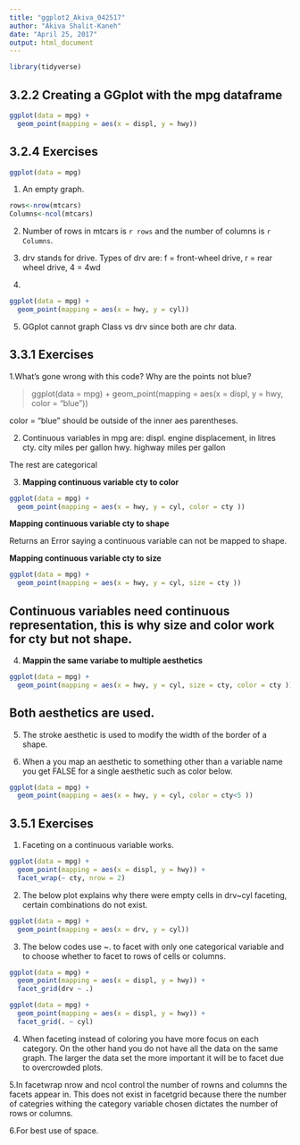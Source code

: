 ```yaml
---
title: "ggplot2_Akiva_042517"
author: "Akiva Shalit-Kaneh"
date: "April 25, 2017"
output: html_document
---
```

```r
library(tidyverse)

```

## 3.2.2 Creating a GGplot with the mpg dataframe

```r
ggplot(data = mpg) + 
  geom_point(mapping = aes(x = displ, y = hwy))
```

## 3.2.4 Exercises

```r
ggplot(data = mpg)
```

1. An empty graph.

```r
rows<-nrow(mtcars)
Columns<-ncol(mtcars)
```

2. Number of rows in mtcars is `r rows` and the number of columns is `r Columns`.

3. drv stands for drive. Types of drv are:
f = front-wheel drive, r = rear wheel drive, 4 = 4wd

4.


```r
ggplot(data = mpg) + 
  geom_point(mapping = aes(x = hwy, y = cyl))
```

5. GGplot cannot graph Class vs drv since both are chr data.

## 3.3.1 Exercises

1.What’s gone wrong with this code? Why are the points not blue?

> ggplot(data = mpg) + 
  geom_point(mapping = aes(x = displ, y = hwy, color = "blue"))
  
color = "blue" should be outside of the inner aes parentheses.

2. Continuous variables in mpg are: 
displ. engine displacement, in litres
cty. city miles per gallon
hwy. highway miles per gallon

The rest are categorical

3. **Mapping continuous variable cty to color**

```r
ggplot(data = mpg) + 
  geom_point(mapping = aes(x = hwy, y = cyl, color = cty ))
```

  **Mapping continuous variable cty to shape**
  
Returns an Error saying a continuous variable can not be mapped to shape.


  **Mapping continuous variable cty to size**
  
```r
ggplot(data = mpg) + 
  geom_point(mapping = aes(x = hwy, y = cyl, size = cty ))
```
  
## Continuous variables need continuous representation, this is why size and color work for cty but not shape.

4. **Mappin the same variabe to multiple aesthetics**

```r
ggplot(data = mpg) + 
  geom_point(mapping = aes(x = hwy, y = cyl, size = cty, color = cty ))
```

## Both aesthetics are used.

5. The stroke aesthetic is used to modify the width of the border of a shape.

6. When a you map an aesthetic to something other than a variable name you get FALSE for a single aesthetic such as color below.

```r
ggplot(data = mpg) + 
  geom_point(mapping = aes(x = hwy, y = cyl, color = cty<5 ))
```

## 3.5.1 Exercises

1. Faceting on a continuous variable works.

```r
ggplot(data = mpg) + 
  geom_point(mapping = aes(x = displ, y = hwy)) + 
  facet_wrap(~ cty, nrow = 2)
```

2. The below plot explains why there were empty cells in drv~cyl faceting, certain combinations do not exist.

```r
ggplot(data = mpg) + 
  geom_point(mapping = aes(x = drv, y = cyl))
```

3. The below codes use ~. to facet with only one categorical variable and to choose whether to facet to rows of cells or columns.
```r
ggplot(data = mpg) + 
  geom_point(mapping = aes(x = displ, y = hwy)) +
  facet_grid(drv ~ .)

ggplot(data = mpg) + 
  geom_point(mapping = aes(x = displ, y = hwy)) +
  facet_grid(. ~ cyl)
```

4. When faceting instead of coloring you have more focus on each category. On the other hand you do not have all the data on the same graph. The larger the data set the more important it will be to facet due to overcrowded plots.

5.In facetwrap nrow and ncol control the number of rowns and columns the facets appear in. This does not exist in facetgrid because there the number of categries withing the category variable chosen dictates the number of rows or columns.

6.For best use of space.